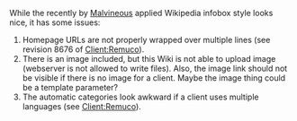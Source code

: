 While the recently by [[User:Malvineous|Malvineous]] applied Wikipedia infobox style looks nice, it has some issues:
# Homepage URLs are not properly wrapped over multiple lines (see revision 8676 of [[Client:Remuco]]).
# There is an image included, but this Wiki is not able to upload image (webserver is not allowed to write files). Also, the image link should not be visible if there is no image for a client. Maybe the image thing could be a template parameter?
# The automatic categories look awkward if a client uses multiple languages (see [[Client:Remuco]]).
